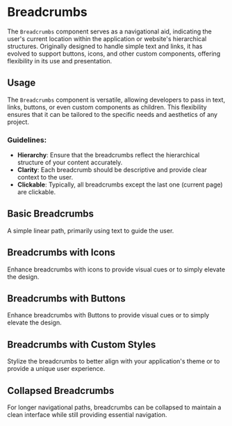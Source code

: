 

<Meta title="Components/Breadcrumbs" component={Breadcrumbs} of={Stories} />

# Breadcrumbs

The `Breadcrumbs` component serves as a navigational aid, indicating the user's current location within the application or website's hierarchical structures. Originally designed to handle simple text and links, it has evolved to support buttons, icons, and other custom components, offering flexibility in its use and presentation.

## Usage

The `Breadcrumbs` component is versatile, allowing developers to pass in text, links, buttons, or even custom components as children. This flexibility ensures that it can be tailored to the specific needs and aesthetics of any project.

### Guidelines:

- **Hierarchy**: Ensure that the breadcrumbs reflect the hierarchical structure of your content accurately.
- **Clarity**: Each breadcrumb should be descriptive and provide clear context to the user.
- **Clickable**: Typically, all breadcrumbs except the last one (current page) are clickable.

## Basic Breadcrumbs

A simple linear path, primarily using text to guide the user.

<Canvas>
  <Story of={Stories.Basic} />
</Canvas>

## Breadcrumbs with Icons

Enhance breadcrumbs with icons to provide visual cues or to simply elevate the design.

<Canvas>
  <Story of={Stories.WithIcons} />
</Canvas>

## Breadcrumbs with Buttons

Enhance breadcrumbs with Buttons to provide visual cues or to simply elevate the design.

<Canvas>
  <Story of={Stories.WithButtons} />
</Canvas>

## Breadcrumbs with Custom Styles

Stylize the breadcrumbs to better align with your application's theme or to provide a unique user experience.

<Canvas>
  <Story of={Stories.CustomStyles} />
</Canvas>

## Collapsed Breadcrumbs

For longer navigational paths, breadcrumbs can be collapsed to maintain a clean interface while still providing essential navigation.

<Canvas>
  <Story of={Stories.Collapsed} />
</Canvas>
